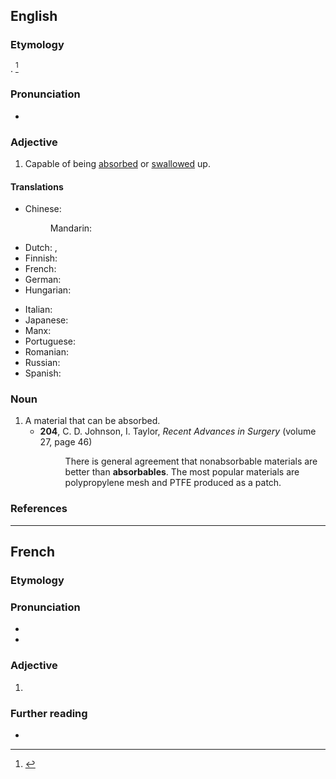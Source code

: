 ==English==

===Etymology===
{{suffix|en|absorb|able}}. {{defdate|First attested in the late 18th century.}}<ref name=SOED>{{R:SOED5|page=9}}</ref>

===Pronunciation===
* {{a|US}} {{IPA|en|/əbˈsɔɹb.ə.bl̩/|/əbˈzɔɹb.ə.bl̩/}}

===Adjective===
{{en-adj}}

# Capable of being [[absorbed]] or [[swallow]]ed up.

====Translations====
{{trans-top|capable of being absorbed}}
* Chinese:
*: Mandarin: {{t-needed|cmn}}
* Dutch: {{t+|nl|absorbeerbaar}}, {{t|nl|aanleerbaar}}
* Finnish: {{t+|fi|[[imeytettävä|imeytettävissä]] [[oleva]]}}
* French: {{t+|fr|absorbable}}
* German: {{t-needed|de}}
* Hungarian: {{t-needed|hu}}
{{trans-mid}}
* Italian: {{t+|it|assorbibile}}
* Japanese: {{t-needed|ja}}
* Manx: {{t|gv|yn-sooit}}
* Portuguese: {{t|pt|absorvível}}
* Romanian: {{t|ro|absorbibil|m|n}}
* Russian: {{t+|ru|абсорби́руемый}}
* Spanish: {{t+|es|absorbible}}
{{trans-bottom}}

===Noun===
{{en-noun}}

# A material that can be absorbed.
#* '''204''', C. D. Johnson, ‎I. Taylor, ''Recent Advances in Surgery'' (volume 27, page 46)
#*: There is general agreement that nonabsorbable materials are better than '''absorbables'''. The most popular materials are polypropylene mesh and PTFE produced as a patch.

===References===
<references/>

----

==French==

===Etymology===
{{af|fr|absorber|-able}}

===Pronunciation===
* {{fr-IPA}}
* {{audio|fr|LL-Q150 (fra)-WikiLucas00-absorbable.wav|Audio}}

===Adjective===
{{fr-adj}}

# {{l|en|absorbable}}

===Further reading===
* {{R:TLFi}}